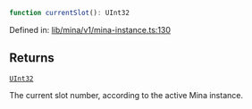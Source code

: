 ```ts
function currentSlot(): UInt32
```

Defined in: [lib/mina/v1/mina-instance.ts:130](https://github.com/o1-labs/o1js/blob/46b9772d07785397c4bd76a102bc9f6730d321bb/src/lib/mina/v1/mina-instance.ts#L130)

## Returns

[`UInt32`](../../../classes/UInt32.mdx)

The current slot number, according to the active Mina instance.
